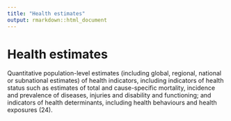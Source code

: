 ```yaml
---
title: "Health estimates"
output: rmarkdown::html_document
---
```


# Health estimates

Quantitative  population-level estimates (including  global, regional,  national or subnational  estimates) of  health  indicators, including indicators of  health status such as estimates of total  and  cause-specific  mortality, incidence  and prevalence of  diseases, injuries and  disability and  functioning; and indicators  of health  determinants, including health  behaviours and health exposures (24).
